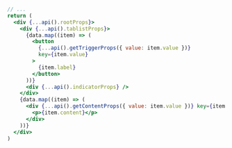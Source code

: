 ```jsx {13}
// ...
return (
  <div {...api().rootProps}>
    <div {...api().tablistProps}>
      {data.map((item) => (
        <button
          {...api().getTriggerProps({ value: item.value })}
          key={item.value}
        >
          {item.label}
        </button>
      ))}
      <div {...api().indicatorProps} />
    </div>
    {data.map((item) => (
      <div {...api().getContentProps({ value: item.value })} key={item.value}>
        <p>{item.content}</p>
      </div>
    ))}
  </div>
)
```
